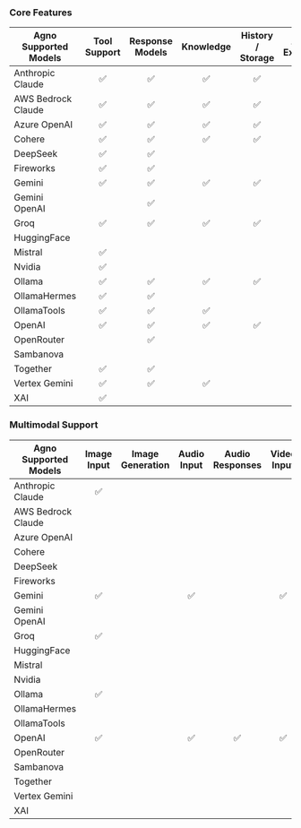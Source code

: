 ### Core Features

| Agno Supported Models | Tool Support | Response Models | Knowledge | History / Storage | Async Execution | Async Tool Support |
| --------------------- | :----------: | :-------------: | :-------: | :---------------: | :-------------: | :---------------: |
| Anthropic Claude      |      ✅      |       ✅        |    ✅     |        ✅         |      ✅         |        ✅         |
| AWS Bedrock Claude    |      ✅      |       ✅        |    ✅     |        ✅         |                 |                 |
| Azure OpenAI          |      ✅      |       ✅        |    ✅     |        ✅         |       ✅        |        ✅         |
| Cohere                |      ✅      |       ✅        |    ✅     |        ✅         |                 |                   |
| DeepSeek              |      ✅      |       ✅        |           |                   |       ✅        |        ✅         |
| Fireworks             |      ✅      |       ✅        |           |                   |       ✅        |        ✅         |
| Gemini                |      ✅      |       ✅        |    ✅     |        ✅         |                 |                   |
| Gemini OpenAI         |              |       ✅        |           |                   |       ✅        |                   |
| Groq                  |      ✅      |       ✅        |    ✅     |        ✅         |       ✅        |        ✅         |
| HuggingFace           |              |                 |           |                   |       ✅        |                   |
| Mistral               |      ✅      |                 |           |                   |                 |                   |
| Nvidia                |      ✅      |                 |           |                   |       ✅        |        ✅         |
| Ollama                |      ✅      |       ✅        |    ✅     |        ✅         |       ✅        |                 |
| OllamaHermes          |      ✅      |       ✅        |           |                   |       ✅        |                 |
| OllamaTools           |      ✅      |       ✅        |    ✅     |                   |       ✅        |                 |
| OpenAI                |      ✅      |       ✅        |    ✅     |        ✅         |       ✅        |        ✅         |
| OpenRouter            |              |       ✅        |           |                   |       ✅        |        ✅         |
| Sambanova             |              |                 |           |                   |       ✅        |        ✅           |
| Together              |      ✅      |       ✅        |           |                   |       ✅        |        ✅         |
| Vertex Gemini         |      ✅      |       ✅        |    ✅     |                   |                 |                   |
| XAI                   |      ✅      |                 |           |                   |       ✅        |        ✅         |

### Multimodal Support

| Agno Supported Models | Image Input | Image Generation | Audio Input | Audio Responses | Video Input |
| --------------------- | :---------: | :--------------: | :---------: | :-------------: | :---------: |
| Anthropic Claude      |     ✅      |                  |             |                 |             |
| AWS Bedrock Claude    |             |                  |             |                 |             |
| Azure OpenAI          |             |                  |             |                 |             |
| Cohere                |             |                  |             |                 |             |
| DeepSeek              |             |                  |             |                 |             |
| Fireworks             |             |                  |             |                 |             |
| Gemini                |     ✅      |                  |     ✅      |                 |     ✅      |
| Gemini OpenAI         |             |                  |             |                 |             |
| Groq                  |     ✅      |                  |             |                 |             |
| HuggingFace           |             |                  |             |                 |             |
| Mistral               |             |                  |             |                 |             |
| Nvidia                |             |                  |             |                 |             |
| Ollama                |     ✅      |                  |             |                 |             |
| OllamaHermes          |             |                  |             |                 |             |
| OllamaTools           |             |                  |             |                 |             |
| OpenAI                |     ✅      |                  |     ✅      |       ✅        |     ✅      |
| OpenRouter            |             |                  |             |                 |             |
| Sambanova             |             |                  |             |                 |             |
| Together              |             |                  |             |                 |             |
| Vertex Gemini         |             |                  |             |                 |             |
| XAI                   |             |                  |             |                 |             |
